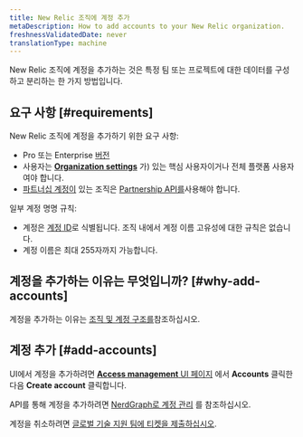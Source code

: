 ```yaml
---
title: New Relic 조직에 계정 추가
metaDescription: How to add accounts to your New Relic organization.
freshnessValidatedDate: never
translationType: machine
---
```


New Relic 조직에 계정을 추가하는 것은 특정 팀 또는 프로젝트에 대한 데이터를 구성하고 분리하는 한 가지 방법입니다.

## 요구 사항 [#requirements]

New Relic 조직에 계정을 추가하기 위한 요구 사항:

* Pro 또는 Enterprise [버전](/docs/accounts/accounts-billing/new-relic-one-pricing-billing/new-relic-one-pricing-billing#editions)
* 사용자는 [<DNT>**Organization settings**</DNT>](/docs/accounts/accounts-billing/new-relic-one-user-management/user-management-concepts/#admin-settings) 가) 있는 핵심 사용자이거나 전체 플랫폼 사용자여야 합니다.
* [파트너십 계정이](/docs/new-relic-partnerships/partner-integration-guide/partner-account-maintenance/partnership-accounts-users-subscriptions) 있는 조직은 [Partnership API를](/docs/new-relic-partnerships/partner-integration-guide/partner-account-maintenance/partner-api)사용해야 합니다.

일부 계정 명명 규칙:

* 계정은 [계정 ID](/docs/accounts/accounts-billing/account-structure/account-id)로 식별됩니다. 조직 내에서 계정 이름 고유성에 대한 규칙은 없습니다.
* 계정 이름은 최대 255자까지 가능합니다.

## 계정을 추가하는 이유는 무엇입니까? [#why-add-accounts]

계정을 추가하는 이유는 [조직 및 계정 구조를](/docs/accounts/accounts-billing/account-structure/new-relic-account-structure)참조하십시오.

## 계정 추가 [#add-accounts]

UI에서 계정을 추가하려면 [<DNT>**Access management**</DNT> UI 페이지](https://one.newrelic.com/admin-portal/organizations/organization-detail) 에서 <DNT>**Accounts**</DNT> 클릭한 다음 <DNT>**Create account**</DNT> 클릭합니다.

API를 통해 계정을 추가하려면 [NerdGraph로 계정 관리](/docs/apis/nerdgraph/examples/manage-accounts-nerdgraph) 를 참조하십시오.

계정을 취소하려면 [글로벌 기술 지원 팀에 티켓을 제출하십시오](/docs/new-relic-solutions/solve-common-issues/find-help-use-support-portal/#file-ticket).